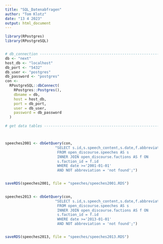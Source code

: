 ```yaml
---
title: "SQL_Datenabfragen"
author: "Tom Klotz"
date: "13 4 2023"
output: html_document
---
```




```r
library(RPostgres)
library(RPostgreSQL)


# db_connection -----------------------------------------------------------
db <- "next"
host_db <- "localhost"
db_port <- "5432"
db_user <- "postgres"
db_password <- "postgres"
con <-
  RPostgreSQL::dbConnect(
    RPostgres::Postgres(),
    dbname = db,
    host = host_db,
    port = db_port,
    user = db_user,
    password = db_password
  )

# get data tables ---------------------------------------------------------



speeches2001 <- dbGetQuery(con,
                       "SELECT s.id,s.speech_content,s.date,f.abbreviation AS party
                        FROM open_discourse.speeches AS s
                        INNER JOIN open_discourse.factions AS f ON
                        s.faction_id = f.id
                        WHERE date >='2001-01-01' 
                        AND NOT abbreviation = 'not found';")


saveRDS(speeches2001, file = "speeches/speeches2001.RDS")
        

speeches2013 <- dbGetQuery(con,
                       "SELECT s.id,s.speech_content,s.date,f.abbreviation AS party
                        FROM open_discourse.speeches AS s
                        INNER JOIN open_discourse.factions AS f ON
                        s.faction_id = f.id
                        WHERE date >='2013-01-01' 
                        AND NOT abbreviation = 'not found';")


saveRDS(speeches2013, file = "speeches/speeches2013.RDS")
        


```

